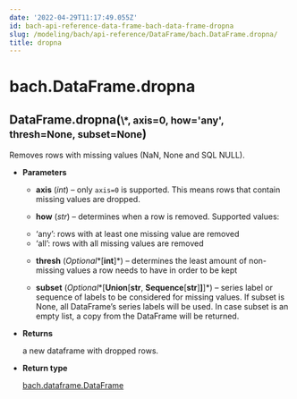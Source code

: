 ```yaml
---
date: '2022-04-29T11:17:49.055Z'
id: bach-api-reference-data-frame-bach-data-frame-dropna
slug: /modeling/bach/api-reference/DataFrame/bach.DataFrame.dropna/
title: dropna
---
```


# bach.DataFrame.dropna

<div class="method">
<h2 class="signature-class"><span class="additional-name">DataFrame.</span><span class="name">dropna(</span><small class="parameter-list"><span class="parameter" id="*">\*</span>, <span class="parameter" id="axis">axis=0</span>, <span class="parameter" id="how">how='any'</span>, <span class="parameter" id="thresh">thresh=None</span>, <span class="parameter" id="subset">subset=None</span></small>)</h2>


<div class="content">

Removes rows with missing values (NaN, None and SQL NULL).


* **Parameters**

    
    * **axis** (*int*) – only `axis=0` is supported. This means rows that contain missing values are dropped.


    * **how** (*str*) – determines when a row is removed. Supported values:
    - ‘any’: rows with at least one missing value are removed
    - ‘all’: rows with all missing values are removed


    * **thresh** (*Optional**[**int**]*) – determines the least amount of non-missing values a row needs to have
    in order to be kept


    * **subset** (*Optional**[**Union**[**str**, **Sequence**[**str**]**]**]*) – series label or sequence of labels to be considered for missing values.
    If subset is None, all DataFrame’s series labels will be used.
    In case subset is an empty list, a copy from the DataFrame will
    be returned.



* **Returns**

    a new dataframe with dropped rows.



* **Return type**

    [bach.dataframe.DataFrame](/docs/modeling/bach/api-reference/DataFrame/bach.DataFrame/#bach.DataFrame)



</div>

</div>
